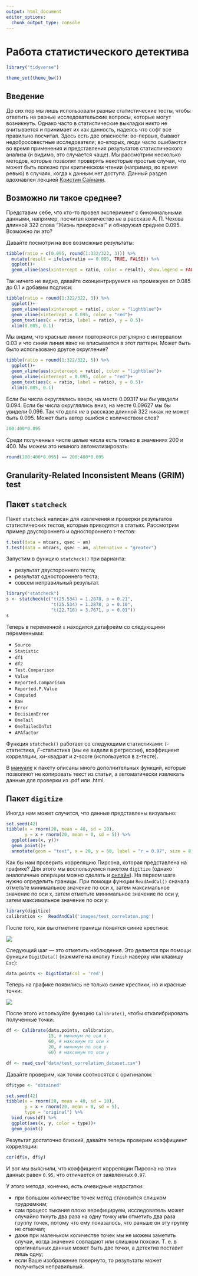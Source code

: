 ```yaml
---
output: html_document
editor_options: 
  chunk_output_type: console
---
```

# Работа статистического детектива

```r
library("tidyverse")
```

```r
theme_set(theme_bw())
```

## Введение

До сих пор мы лишь использовали разные статистические тесты, чтобы ответить на разные исследовательские вопросы, которые могут возникнуть. Однако часто в статистические выкладки никто не вчитывается и принимает их как данность, надеясь что софт все правильно посчитал. Здесь есть две опасности: во-первых, бывают недобросовестные исследователи; во-вторых, люди часто ошибаются во время применения и представления результатов статистического анализа (и видимо, это случается чаще). Мы рассмотрим несколько методов, которые позволят проверять некоторые простые случаи, что может быть полезно при критическом чтении (например, во время ревью) в случаях, когда к данным нет доступа. Данный раздел вдохнавлен лекцией [Кристин Сайнани](http://learn.stanford.edu/WBN-MED-STATS-On-Demand-2020-02-05_LP-OD-Registration-2020-02-11.html?utm_source=coursera&utm_medium=email&utm_campaign=med-stats).

## Возможно ли такое среднее?

Представим себе, что кто-то провел эксперимент с биномиальными данными, например, посчитал количество *не* в рассказе А. П. Чехова длинной  322 слова "Жизнь прекрасна!" и обнаружил среднее 0.095. Возможно ли это?

Давайте посмотри на все возможные результаты:

```r
tibble(ratio = c(0.095, round(1:322/322, 3))) %>% 
  mutate(result = ifelse(ratio == 0.095, TRUE, FALSE)) %>% 
  ggplot()+
  geom_vline(aes(xintercept = ratio, color = result), show.legend = FALSE)
```

Так ничего не видно, давайте сконцентрируемся на промежуке от 0.085 до 0.1 и добавим подписи:

```r
tibble(ratio = round(1:322/322, 3)) %>% 
  ggplot()+
  geom_vline(aes(xintercept = ratio), color = "lightblue")+
  geom_vline(xintercept = 0.095, color = "red")+
  geom_text(aes(x = ratio, label = ratio), y = 0.5)+
  xlim(0.085, 0.1)
```

Мы видим, что красные линии повторяются регулярно с интервалом 0.03 и что синяя линия явно не вписывается в этот паттерн. Может быть было использовано другое округление?

```r
tibble(ratio = round(1:322/322, 5)) %>% 
  ggplot()+
  geom_vline(aes(xintercept = ratio), color = "lightblue")+
  geom_vline(xintercept = 0.095, color = "red")+
  geom_text(aes(x = ratio, label = ratio), y = 0.5)+
  xlim(0.085, 0.1)
```

Если бы числа округлялись вверх, на месте 0.09317 мы бы увидели 0.094. Если бы числа округлялись вниз, на месте 0.09627 мы бы увидели 0.096. Так что доля *не* в рассказе длинной 322 никак не может быть 0.095. Может быть автор ошибся с количеством слов? 

```r
200:400*0.095
```

Среди полученных числе целые числа есть только в значениях 200 и 400. Мы можем это немного автоматизировать:

```r
round(200:400*0.095) == 200:400*0.095
```

## Granularity-Related Inconsistent Means (GRIM) test

## Пакет `statcheck`

Пакет `statcheck` написан для извлечения и проверки результатов статистических тестов, которые приводятся в статьях. Рассмотрим пример двустороннего и одностороннего t-тестов:

```r
t.test(data = mtcars, qsec ~ am)
t.test(data = mtcars, qsec ~ am, alternative = "greater")
```

Запустим в функцию `statcheck()` три варианта:

* результат двустороннего теста;
* результат одностороннего теста;
* совсем неправильный результат.

```r
library("statcheck")
s <- statcheck(c("t(25.534) = 1.2878, p = 0.21", 
                 "t(25.534) = 1.2878, p = 0.10",
                 "t(22.716) = 3.7671, p < 0.01"))
s
```

Теперь в переменной `s` находится датафрейм со следующими переменными:

* `Source`
* `Statistic`
* `df1`
* `df2` 
* `Test.Comparison` 
* `Value` 
* `Reported.Comparison` 
* `Reported.P.Value` 
* `Computed` 
* `Raw` 
* `Error` 
* `DecisionError` 
* `OneTail` 
* `OneTailedInTxt` 
* `APAfactor`

Функция `statcheck()` работает со следующими статистиками: $t$-статистика, $F$-статистика (мы ее видели в регрессии), коэффициент корреляции, хи-квадрат и $z$-score (используется в z-тесте).

В [мануале](https://rpubs.com/michelenuijten/statcheckmanual) к пакету описаны много дополнительных функций, которые позволяют не копировать текст из статьи, а автоматически извлекать данные для проверки из .pdf или .html.

## Пакет `digitize`

Иногда нам может случится, что данные представлены визуально:

```r
set.seed(42)
tibble(x = rnorm(20, mean = 40, sd = 10),
       y = x + rnorm(20, mean = 0, sd = 5)) %>% 
  ggplot(aes(x, y))+
  geom_point()+
  annotate(geom = "text", x = 20, y = 60, label = "r = 0.97", size = 8)
```

Как бы нам проверить корреляцию Пирсона, которая представлена на графике? Для этого мы воспользуемся пакетом `digitize` (однако аналогичные операции можно сделать и [онлайн](https://apps.automeris.io/wpd/)). На первом шаге нужно определить границы. При помощи функции `ReadAndCal()` сначала отметьте минимальное значение по оси x, затем максимальное значение по оси х, затем отметьте минимальное значение по оси y, затем максимальное значение по оси y:

```r
library(digitize)
calibration <-  ReadAndCal('images/test_correlaton.png')
```

После того, как вы отметите границы появятся синие крестики:

![](images/test_correlation_calibration.png)

Следующий шаг --- это отметить наблюдения. Это делается при помощи функции `DigitData()` (нажмите на кнопку `Finish` наверху или клавишу `Esc`):

```r
data.points <- DigitData(col = 'red')
```

Теперь на графике появились не только синие крестики, но и красные точки:

![](images/test_correlation_points.png)

После этого используйте функцию `Calibrate()`, чтобы откалибрировать полученные точки:

```r
df <- Calibrate(data.points, calibration, 
                15, # минимум по оси x
                60, # максимум по оси x
                20, # минимум по оси y
                60) # максимум по оси y
```

```r
df <- read_csv("data/test_correlation_dataset.csv")
```

Давайте проверим, как точки соотносятся с оригиналом: 
```r
df$type <- "obtained"

set.seed(42)
tibble(x = rnorm(20, mean = 40, sd = 10),
       y = x + rnorm(20, mean = 0, sd = 5),
       type = "original") %>% 
  bind_rows(df) %>% 
  ggplot(aes(x, y, color = type))+
  geom_point()
```

Результат достаточно близкий, давайте теперь проверим коэффициент корреляции:

```r
cor(df$x, df$y)
```

И вот мы выяснили, что коэффициент корреляции Пирсона на этих данных равен `0.95`, что отличается от заявленных `0.97`.

У этого метода, конечно, есть очевидные недостатки:

* при большом количестве точек метод становится слишком трудоемким;
* сам процесс тыкания плохо верефицируем, исследователь может случайно ткнуть два раза на одну точку или отметить два раза группу точек, потому что ему показалось, что раньше он эту группу не отмечал;
* даже при маленьком количестве точек мы не можем заметить случаи, когда значения совпадают или слишком похожи. Т. е. в оригинальных данных может быть две точки, а детектив поставит лишь одну;
* если Ваше изображение повернуто, то результаты может получиться неправильный.
